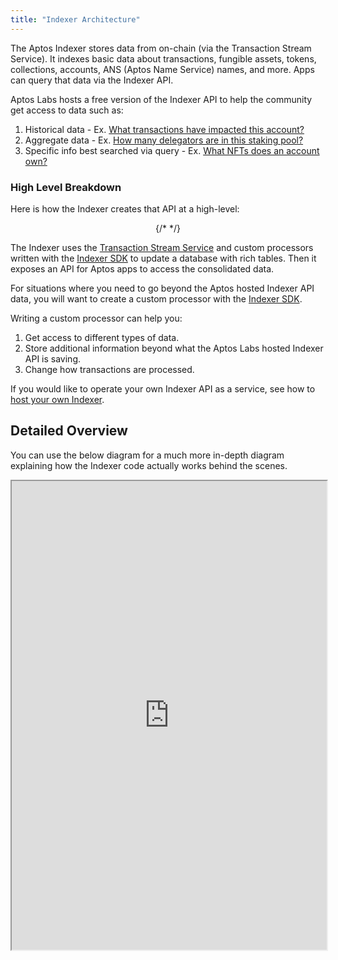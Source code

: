 ```yaml
---
title: "Indexer Architecture"
---
```


The Aptos Indexer stores data from on-chain (via the Transaction Stream Service). It indexes basic data about transactions, fungible assets, tokens, collections, accounts, ANS (Aptos Name Service) names, and more. Apps can query that data via the Indexer API.





Aptos Labs hosts a free version of the Indexer API to help the community get access to data such as:

1. Historical data - Ex. [What transactions have impacted this account?](/build/indexer/indexer-api/account-transactions)
2. Aggregate data - Ex. [How many delegators are in this staking pool?](/build/indexer/indexer-api/get-delegators)
3. Specific info best searched via query - Ex. [What NFTs does an account own?](/build/indexer/indexer-api/get-nfts)

### High Level Breakdown

Here is how the Indexer creates that API at a high-level:

<center>
  {/* <ThemedImage alt="Signed Transaction Flow" sources={"type":"mdxJsxAttributeValueExpression","value":"{\n    light: '/docs/indexer-architecture-light.svg',\n    dark: '/docs/indexer-architecture-dark.svg',\n  }","data":{"estree":{"type":"Program","start":970,"end":1081,"body":[{"type":"ExpressionStatement","expression":{"type":"ObjectExpression","start":970,"end":1081,"loc":{"start":{"line":25,"column":13,"offset":970},"end":{"line":28,"column":5,"offset":1081}},"properties":[{"type":"Property","start":978,"end":1023,"loc":{"start":{"line":26,"column":6,"offset":978},"end":{"line":26,"column":51,"offset":1023}},"method":false,"shorthand":false,"computed":false,"key":{"type":"Identifier","start":978,"end":983,"loc":{"start":{"line":26,"column":6,"offset":978},"end":{"line":26,"column":11,"offset":983}},"name":"light","range":[978,983]},"value":{"type":"Literal","start":985,"end":1023,"loc":{"start":{"line":26,"column":13,"offset":985},"end":{"line":26,"column":51,"offset":1023}},"value":"/docs/indexer-architecture-light.svg","raw":"'/docs/indexer-architecture-light.svg'","range":[985,1023]},"kind":"init","range":[978,1023]},{"type":"Property","start":1031,"end":1074,"loc":{"start":{"line":27,"column":6,"offset":1031},"end":{"line":27,"column":49,"offset":1074}},"method":false,"shorthand":false,"computed":false,"key":{"type":"Identifier","start":1031,"end":1035,"loc":{"start":{"line":27,"column":6,"offset":1031},"end":{"line":27,"column":10,"offset":1035}},"name":"dark","range":[1031,1035]},"value":{"type":"Literal","start":1037,"end":1074,"loc":{"start":{"line":27,"column":12,"offset":1037},"end":{"line":27,"column":49,"offset":1074}},"value":"/docs/indexer-architecture-dark.svg","raw":"'/docs/indexer-architecture-dark.svg'","range":[1037,1074]},"kind":"init","range":[1031,1074]}],"range":[970,1081]},"start":970,"end":1081,"loc":{"start":{"line":25,"column":13,"offset":970},"end":{"line":28,"column":5,"offset":1081}},"range":[970,1081]}],"sourceType":"module","comments":[],"loc":{"start":{"line":25,"column":13,"offset":970},"end":{"line":28,"column":5,"offset":1081}},"range":[970,1081]}}}></ThemedImage> */}
</center>

The Indexer uses the [Transaction Stream Service](/build/indexer/txn-stream) and custom processors written with the [Indexer SDK](/build/indexer/indexer-sdk) to update a database with rich tables. Then it exposes an API for Aptos apps to access the consolidated data.

For situations where you need to go beyond the Aptos hosted Indexer API data, you will want to create a custom processor with the [Indexer SDK](/build/indexer/indexer-sdk).

Writing a custom processor can help you:

1. Get access to different types of data.
2. Store additional information beyond what the Aptos Labs hosted Indexer API is saving.
3. Change how transactions are processed.

If you would like to operate your own Indexer API as a service, see how to [host your own Indexer](/build/indexer/indexer-api/self-hosted).

## Detailed Overview

You can use the below diagram for a much more in-depth diagram explaining how the Indexer code actually works behind the scenes.

<div style={{textAlign:"center"}}>
  <div style={{marginBottom: 20}}>
    <iframe style={{border: "1px solid rgba(0, 0, 0, 0.1);"}} width="100%" height="750" src="https://www.figma.com/embed?embed_host=share&url=https%3A%2F%2Fwww.figma.com%2Ffile%2FsVhSOGR7ZT4CdeUzlXyduD%2FIndexer-Overview%3Ftype%3Dwhiteboard%26node-id%3D0%253A1%26t%3DUnUKeEaBE7ETMksb-1" allowfullscreen />
  </div>
</div>
